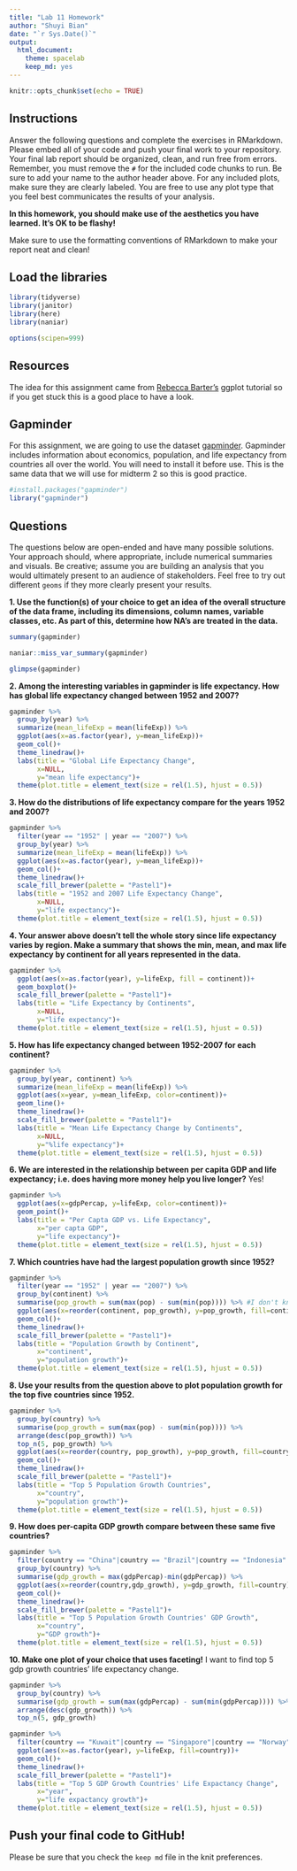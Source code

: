 ```yaml
---
title: "Lab 11 Homework"
author: "Shuyi Bian"
date: "`r Sys.Date()`"
output:
  html_document: 
    theme: spacelab
    keep_md: yes
---
```


```r
knitr::opts_chunk$set(echo = TRUE)
```

## Instructions
Answer the following questions and complete the exercises in RMarkdown. Please embed all of your code and push your final work to your repository. Your final lab report should be organized, clean, and run free from errors. Remember, you must remove the `#` for the included code chunks to run. Be sure to add your name to the author header above. For any included plots, make sure they are clearly labeled. You are free to use any plot type that you feel best communicates the results of your analysis.  

**In this homework, you should make use of the aesthetics you have learned. It's OK to be flashy!**

Make sure to use the formatting conventions of RMarkdown to make your report neat and clean!  

## Load the libraries
```r
library(tidyverse)
library(janitor)
library(here)
library(naniar)
``` 

```r
options(scipen=999) 
```

## Resources
The idea for this assignment came from [Rebecca Barter's](http://www.rebeccabarter.com/blog/2017-11-17-ggplot2_tutorial/) ggplot tutorial so if you get stuck this is a good place to have a look.  

## Gapminder
For this assignment, we are going to use the dataset [gapminder](https://cran.r-project.org/web/packages/gapminder/index.html). Gapminder includes information about economics, population, and life expectancy from countries all over the world. You will need to install it before use. This is the same data that we will use for midterm 2 so this is good practice.
```r
#install.packages("gapminder")
library("gapminder")
```

## Questions
The questions below are open-ended and have many possible solutions. Your approach should, where appropriate, include numerical summaries and visuals. Be creative; assume you are building an analysis that you would ultimately present to an audience of stakeholders. Feel free to try out different `geoms` if they more clearly present your results.  

**1. Use the function(s) of your choice to get an idea of the overall structure of the data frame, including its dimensions, column names, variable classes, etc. As part of this, determine how NA's are treated in the data.**  
```r
summary(gapminder)
```
```r
naniar::miss_var_summary(gapminder)
```
```r
glimpse(gapminder)
```

**2. Among the interesting variables in gapminder is life expectancy. How has global life expectancy changed between 1952 and 2007?**
```r
gapminder %>% 
  group_by(year) %>% 
  summarize(mean_lifeExp = mean(lifeExp)) %>% 
  ggplot(aes(x=as.factor(year), y=mean_lifeExp))+
  geom_col()+
  theme_linedraw()+
  labs(title = "Global Life Expectancy Change",
       x=NULL,
       y="mean life expectancy")+
  theme(plot.title = element_text(size = rel(1.5), hjust = 0.5))
```

**3. How do the distributions of life expectancy compare for the years 1952 and 2007?**
```r
gapminder %>% 
  filter(year == "1952" | year == "2007") %>% 
  group_by(year) %>% 
  summarize(mean_lifeExp = mean(lifeExp)) %>% 
  ggplot(aes(x=as.factor(year), y=mean_lifeExp))+
  geom_col()+
  theme_linedraw()+
  scale_fill_brewer(palette = "Pastel1")+
  labs(title = "1952 and 2007 Life Expectancy Change",
       x=NULL,
       y="life expectancy")+
  theme(plot.title = element_text(size = rel(1.5), hjust = 0.5))
```

**4. Your answer above doesn't tell the whole story since life expectancy varies by region. Make a summary that shows the min, mean, and max life expectancy by continent for all years represented in the data.**
```r
gapminder %>% 
  ggplot(aes(x=as.factor(year), y=lifeExp, fill = continent))+
  geom_boxplot()+
  scale_fill_brewer(palette = "Pastel1")+
  labs(title = "Life Expectancy by Continents",
       x=NULL,
       y="life expectancy")+
  theme(plot.title = element_text(size = rel(1.5), hjust = 0.5))
```

**5. How has life expectancy changed between 1952-2007 for each continent?**
```r
gapminder %>% 
  group_by(year, continent) %>% 
  summarize(mean_lifeExp = mean(lifeExp)) %>% 
  ggplot(aes(x=year, y=mean_lifeExp, color=continent))+
  geom_line()+
  theme_linedraw()+
  scale_fill_brewer(palette = "Pastel1")+
  labs(title = "Mean Life Expectancy Change by Continents",
       x=NULL,
       y="%life expectancy")+
  theme(plot.title = element_text(size = rel(1.5), hjust = 0.5))
```

**6. We are interested in the relationship between per capita GDP and life expectancy; i.e. does having more money help you live longer?**
Yes!
```r
gapminder %>% 
  ggplot(aes(x=gdpPercap, y=lifeExp, color=continent))+
  geom_point()+
  labs(title = "Per Capta GDP vs. Life Expectancy",
       x="per capta GDP",
       y="life expectancy")+
  theme(plot.title = element_text(size = rel(1.5), hjust = 0.5))
```


**7. Which countries have had the largest population growth since 1952?**
```r
gapminder %>% 
  filter(year == "1952" | year == "2007") %>% 
  group_by(continent) %>% 
  summarise(pop_growth = sum(max(pop) - sum(min(pop)))) %>% #I don't know how to pick a specific value so I use a dumb method
  ggplot(aes(x=reorder(continent, pop_growth), y=pop_growth, fill=continent))+
  geom_col()+
  theme_linedraw()+
  scale_fill_brewer(palette = "Pastel1")+
  labs(title = "Population Growth by Continent",
       x="continent",
       y="population growth")+
  theme(plot.title = element_text(size = rel(1.5), hjust = 0.5))
```

**8. Use your results from the question above to plot population growth for the top five countries since 1952.**
```r
gapminder %>% 
  group_by(country) %>% 
  summarise(pop_growth = sum(max(pop) - sum(min(pop)))) %>% 
  arrange(desc(pop_growth)) %>% 
  top_n(5, pop_growth) %>% 
  ggplot(aes(x=reorder(country, pop_growth), y=pop_growth, fill=country))+
  geom_col()+
  theme_linedraw()+
  scale_fill_brewer(palette = "Pastel1")+
  labs(title = "Top 5 Population Growth Countries",
       x="country",
       y="population growth")+
  theme(plot.title = element_text(size = rel(1.5), hjust = 0.5))
```

**9. How does per-capita GDP growth compare between these same five countries?**
```r
gapminder %>% 
  filter(country == "China"|country == "Brazil"|country == "Indonesia"|country == "India"|country == "United States") %>% 
  group_by(country) %>% 
  summarise(gdp_growth = max(gdpPercap)-min(gdpPercap)) %>% 
  ggplot(aes(x=reorder(country,gdp_growth), y=gdp_growth, fill=country))+
  geom_col()+
  theme_linedraw()+
  scale_fill_brewer(palette = "Pastel1")+
  labs(title = "Top 5 Population Growth Countries' GDP Growth",
       x="country",
       y="GDP growth")+
  theme(plot.title = element_text(size = rel(1.5), hjust = 0.5))
```

**10. Make one plot of your choice that uses faceting!**
I want to find top 5 gdp growth countries' life expectancy change.

```r
gapminder %>% 
  group_by(country) %>% 
  summarise(gdp_growth = sum(max(gdpPercap) - sum(min(gdpPercap)))) %>% 
  arrange(desc(gdp_growth)) %>% 
  top_n(5, gdp_growth)
```
```r
gapminder %>% 
  filter(country == "Kuwait"|country == "Singapore"|country == "Norway"|country == "Hongkong, China"|country == "Ireland") %>% 
  ggplot(aes(x=as.factor(year), y=lifeExp, fill=country))+
  geom_col()+
  theme_linedraw()+
  scale_fill_brewer(palette = "Pastel1")+
  labs(title = "Top 5 GDP Growth Countries' Life Expactancy Change",
       x="year",
       y="life expactancy growth")+
  theme(plot.title = element_text(size = rel(1.5), hjust = 0.5))
```


## Push your final code to GitHub!
Please be sure that you check the `keep md` file in the knit preferences. 